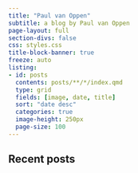 ```yaml
---
title: "Paul van Oppen"
subtitle: a blog by Paul van Oppen
page-layout: full
section-divs: false
css: styles.css
title-block-banner: true
freeze: auto
listing:
- id: posts
  contents: posts/**/*/index.qmd
  type: grid
  fields: [image, date, title]
  sort: "date desc"
  categories: true
  image-height: 250px
  page-size: 100
---
```


::: grid


::: g-col-12
# Recent posts
:::
:::
